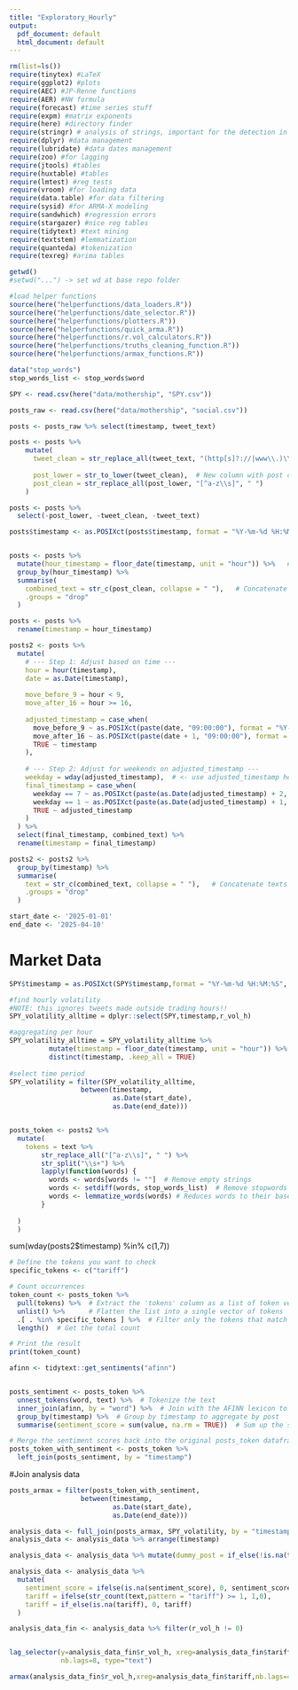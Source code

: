 ```yaml
---
title: "Exploratory_Hourly"
output:
  pdf_document: default
  html_document: default
---
```


```r
rm(list=ls())
require(tinytex) #LaTeX
require(ggplot2) #plots
require(AEC) #JP-Renne functions
require(AER) #NW formula
require(forecast) #time series stuff
require(expm) #matrix exponents
require(here) #directory finder
require(stringr) # analysis of strings, important for the detection in tweets
require(dplyr) #data management
require(lubridate) #data dates management
require(zoo) #for lagging
require(jtools) #tables
require(huxtable) #tables
require(lmtest) #reg tests
require(vroom) #for loading data
require(data.table) #for data filtering
require(sysid) #for ARMA-X modeling
require(sandwhich) #regression errors
require(stargazer) #nice reg tables
require(tidytext) #text mining
require(textstem) #lemmatization
require(quanteda) #tokenization
require(texreg) #arima tables

getwd()
#setwd("...") -> set wd at base repo folder

#load helper functions
source(here("helperfunctions/data_loaders.R"))
source(here("helperfunctions/date_selector.R"))
source(here("helperfunctions/plotters.R"))
source(here("helperfunctions/quick_arma.R"))
source(here("helperfunctions/r.vol_calculators.R"))
source(here("helperfunctions/truths_cleaning_function.R"))
source(here("helperfunctions/armax_functions.R"))

data("stop_words")
stop_words_list <- stop_words$word

SPY <- read.csv(here("data/mothership", "SPY.csv"))

```



```r
posts_raw <- read.csv(here("data/mothership", "social.csv"))
```


```r
posts <- posts_raw %>% select(timestamp, tweet_text)
```


```r
posts <- posts %>%
    mutate(
      tweet_clean = str_replace_all(tweet_text, "(http[s]?://|www\\.)\\S+", ""),  # Remove URLs
      
      post_lower = str_to_lower(tweet_clean),  # New column with post converted to lowercase
      post_clean = str_replace_all(post_lower, "[^a-z\\s]", " ")
    )
```





```r
posts <- posts %>%
  select(-post_lower, -tweet_clean, -tweet_text)

posts$timestamp <- as.POSIXct(posts$timestamp, format = "%Y-%m-%d %H:%M:%S", tz = "EST")



```

```r
posts <- posts %>%
  mutate(hour_timestamp = floor_date(timestamp, unit = "hour")) %>%   # Round to hour
  group_by(hour_timestamp) %>%
  summarise(
    combined_text = str_c(post_clean, collapse = " "),   # Concatenate texts
    .groups = "drop"
  )

posts <- posts %>%
  rename(timestamp = hour_timestamp)
```

```r
posts2 <- posts %>%
  mutate(
    # --- Step 1: Adjust based on time ---
    hour = hour(timestamp),
    date = as.Date(timestamp),
    
    move_before_9 = hour < 9,
    move_after_16 = hour >= 16,
    
    adjusted_timestamp = case_when(
      move_before_9 ~ as.POSIXct(paste(date, "09:00:00"), format = "%Y-%m-%d %H:%M:%S", tz = tz(timestamp)),
      move_after_16 ~ as.POSIXct(paste(date + 1, "09:00:00"), format = "%Y-%m-%d %H:%M:%S", tz = tz(timestamp)),
      TRUE ~ timestamp
    ),
    
    # --- Step 2: Adjust for weekends on adjusted_timestamp ---
    weekday = wday(adjusted_timestamp),  # <- use adjusted_timestamp here
    final_timestamp = case_when(
      weekday == 7 ~ as.POSIXct(paste(as.Date(adjusted_timestamp) + 2, "09:00:00"), format = "%Y-%m-%d %H:%M:%S", tz = tz(timestamp)),
      weekday == 1 ~ as.POSIXct(paste(as.Date(adjusted_timestamp) + 1, "09:00:00"), format = "%Y-%m-%d %H:%M:%S", tz = tz(timestamp)),
      TRUE ~ adjusted_timestamp
    )
  ) %>%
  select(final_timestamp, combined_text) %>%
  rename(timestamp = final_timestamp)

posts2 <- posts2 %>%
  group_by(timestamp) %>%
  summarise(
    text = str_c(combined_text, collapse = " "),   # Concatenate texts
    .groups = "drop"
  )

```


```r
start_date <- '2025-01-01'
end_date <- '2025-04-10'
```


# Market Data

```r
SPY$timestamp = as.POSIXct(SPY$timestamp,format = "%Y-%m-%d %H:%M:%S", tz="EST")

#find hourly volatility
#NOTE: this ignores tweets made outside trading hours!!
SPY_volatility_alltime = dplyr::select(SPY,timestamp,r_vol_h)

#aggregating per hour
SPY_volatility_alltime = SPY_volatility_alltime %>%
          mutate(timestamp = floor_date(timestamp, unit = "hour")) %>%
          distinct(timestamp, .keep_all = TRUE) 
   
#select time period
SPY_volatility = filter(SPY_volatility_alltime,
                  between(timestamp, 
                          as.Date(start_date), 
                          as.Date(end_date)))



```










```r
posts_token <- posts2 %>%
  mutate(
    tokens = text %>%
        str_replace_all("[^a-z\\s]", " ") %>%
        str_split("\\s+") %>%
        lapply(function(words) {
          words <- words[words != ""]  # Remove empty strings
          words <- setdiff(words, stop_words_list)  # Remove stopwords
          words <- lemmatize_words(words) # Reduces words to their base form -> is becomes be
        }
    
  )
  )
```

sum(wday(posts2$timestamp) %in% c(1,7))


```r
# Define the tokens you want to check
specific_tokens <- c("tariff")

# Count occurrences
token_count <- posts_token %>%
  pull(tokens) %>%  # Extract the 'tokens' column as a list of token vectors
  unlist() %>%      # Flatten the list into a single vector of tokens
  .[ . %in% specific_tokens ] %>%  # Filter only the tokens that match the specific ones
  length()  # Get the total count

# Print the result
print(token_count)
```

```r
afinn <- tidytext::get_sentiments("afinn")


posts_sentiment <- posts_token %>%
  unnest_tokens(word, text) %>%  # Tokenize the text
  inner_join(afinn, by = "word") %>%  # Join with the AFINN lexicon to get sentiment scores
  group_by(timestamp) %>%  # Group by timestamp to aggregate by post
  summarise(sentiment_score = sum(value, na.rm = TRUE))  # Sum up the sentiment scores for each post

# Merge the sentiment scores back into the original posts_token dataframe
posts_token_with_sentiment <- posts_token %>%
  left_join(posts_sentiment, by = "timestamp")
```

#Join analysis data

```r
posts_armax = filter(posts_token_with_sentiment,
                  between(timestamp, 
                          as.Date(start_date), 
                          as.Date(end_date)))

```



```r
analysis_data <- full_join(posts_armax, SPY_volatility, by = "timestamp")
analysis_data <- analysis_data %>% arrange(timestamp)

analysis_data <- analysis_data %>% mutate(dummy_post = if_else(!is.na(text), 1, 0))

analysis_data <- analysis_data %>%
  mutate(
    sentiment_score = ifelse(is.na(sentiment_score), 0, sentiment_score),
    tariff = ifelse(str_count(text,pattern = "tariff") >= 1, 1,0),
    tariff = if_else(is.na(tariff), 0, tariff) 
  )

analysis_data_fin <- analysis_data %>% filter(r_vol_h != 0)



```

```r
lag_selector(y=analysis_data_fin$r_vol_h, xreg=analysis_data_fin$tariff,
             nb.lags=8, type="text")
```


```r
armax(analysis_data_fin$r_vol_h,xreg=analysis_data_fin$tariff,nb.lags=4,latex=F)

```




